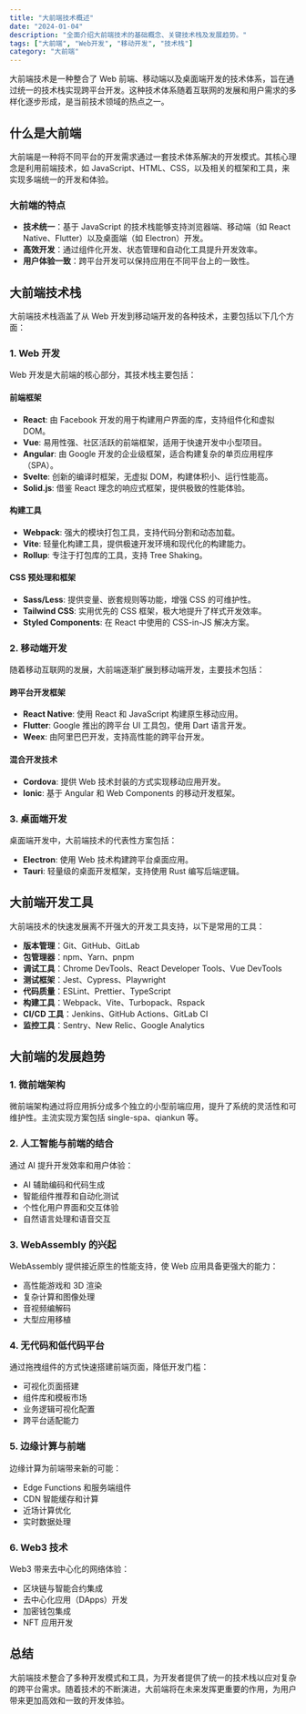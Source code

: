 ```yaml
---
title: "大前端技术概述"
date: "2024-01-04"
description: "全面介绍大前端技术的基础概念、关键技术栈及发展趋势。"
tags: ["大前端", "Web开发", "移动开发", "技术栈"]
category: "大前端"
---
```


大前端技术是一种整合了 Web 前端、移动端以及桌面端开发的技术体系，旨在通过统一的技术栈实现跨平台开发。这种技术体系随着互联网的发展和用户需求的多样化逐步形成，是当前技术领域的热点之一。

## 什么是大前端

大前端是一种将不同平台的开发需求通过一套技术体系解决的开发模式。其核心理念是利用前端技术，如 JavaScript、HTML、CSS，以及相关的框架和工具，来实现多端统一的开发和体验。

### 大前端的特点

- **技术统一**：基于 JavaScript 的技术栈能够支持浏览器端、移动端（如 React Native、Flutter）以及桌面端（如 Electron）开发。
- **高效开发**：通过组件化开发、状态管理和自动化工具提升开发效率。
- **用户体验一致**：跨平台开发可以保持应用在不同平台上的一致性。

## 大前端技术栈

大前端技术栈涵盖了从 Web 开发到移动端开发的各种技术，主要包括以下几个方面：

### 1. Web 开发

Web 开发是大前端的核心部分，其技术栈主要包括：

#### 前端框架

- **React**: 由 Facebook 开发的用于构建用户界面的库，支持组件化和虚拟 DOM。
- **Vue**: 易用性强、社区活跃的前端框架，适用于快速开发中小型项目。
- **Angular**: 由 Google 开发的企业级框架，适合构建复杂的单页应用程序（SPA）。
- **Svelte**: 创新的编译时框架，无虚拟 DOM，构建体积小、运行性能高。
- **Solid.js**: 借鉴 React 理念的响应式框架，提供极致的性能体验。

#### 构建工具

- **Webpack**: 强大的模块打包工具，支持代码分割和动态加载。
- **Vite**: 轻量化构建工具，提供极速开发环境和现代化的构建能力。
- **Rollup**: 专注于打包库的工具，支持 Tree Shaking。

#### CSS 预处理和框架

- **Sass/Less**: 提供变量、嵌套规则等功能，增强 CSS 的可维护性。
- **Tailwind CSS**: 实用优先的 CSS 框架，极大地提升了样式开发效率。
- **Styled Components**: 在 React 中使用的 CSS-in-JS 解决方案。

### 2. 移动端开发

随着移动互联网的发展，大前端逐渐扩展到移动端开发，主要技术包括：

#### 跨平台开发框架

- **React Native**: 使用 React 和 JavaScript 构建原生移动应用。
- **Flutter**: Google 推出的跨平台 UI 工具包，使用 Dart 语言开发。
- **Weex**: 由阿里巴巴开发，支持高性能的跨平台开发。

#### 混合开发技术

- **Cordova**: 提供 Web 技术封装的方式实现移动应用开发。
- **Ionic**: 基于 Angular 和 Web Components 的移动开发框架。

### 3. 桌面端开发

桌面端开发中，大前端技术的代表性方案包括：

- **Electron**: 使用 Web 技术构建跨平台桌面应用。
- **Tauri**: 轻量级的桌面开发框架，支持使用 Rust 编写后端逻辑。

## 大前端开发工具

大前端技术的快速发展离不开强大的开发工具支持，以下是常用的工具：

- **版本管理**：Git、GitHub、GitLab
- **包管理器**：npm、Yarn、pnpm
- **调试工具**：Chrome DevTools、React Developer Tools、Vue DevTools
- **测试框架**：Jest、Cypress、Playwright
- **代码质量**：ESLint、Prettier、TypeScript
- **构建工具**：Webpack、Vite、Turbopack、Rspack
- **CI/CD 工具**：Jenkins、GitHub Actions、GitLab CI
- **监控工具**：Sentry、New Relic、Google Analytics

## 大前端的发展趋势

### 1. 微前端架构

微前端架构通过将应用拆分成多个独立的小型前端应用，提升了系统的灵活性和可维护性。主流实现方案包括 single-spa、qiankun 等。

### 2. 人工智能与前端的结合

通过 AI 提升开发效率和用户体验：

- AI 辅助编码和代码生成
- 智能组件推荐和自动化测试
- 个性化用户界面和交互体验
- 自然语言处理和语音交互

### 3. WebAssembly 的兴起

WebAssembly 提供接近原生的性能支持，使 Web 应用具备更强大的能力：

- 高性能游戏和 3D 渲染
- 复杂计算和图像处理
- 音视频编解码
- 大型应用移植

### 4. 无代码和低代码平台

通过拖拽组件的方式快速搭建前端页面，降低开发门槛：

- 可视化页面搭建
- 组件库和模板市场
- 业务逻辑可视化配置
- 跨平台适配能力

### 5. 边缘计算与前端

边缘计算为前端带来新的可能：

- Edge Functions 和服务端组件
- CDN 智能缓存和计算
- 近场计算优化
- 实时数据处理

### 6. Web3 技术

Web3 带来去中心化的网络体验：

- 区块链与智能合约集成
- 去中心化应用（DApps）开发
- 加密钱包集成
- NFT 应用开发

## 总结

大前端技术整合了多种开发模式和工具，为开发者提供了统一的技术栈以应对复杂的跨平台需求。随着技术的不断演进，大前端将在未来发挥更重要的作用，为用户带来更加高效和一致的开发体验。
